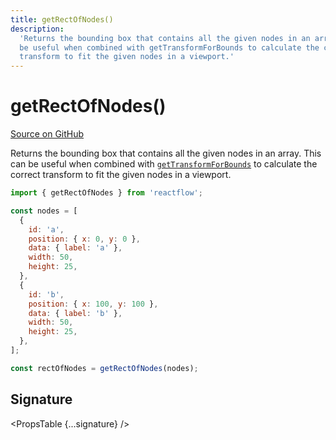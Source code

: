 ```yaml
---
title: getRectOfNodes()
description:
  'Returns the bounding box that contains all the given nodes in an array. This can
  be useful when combined with getTransformForBounds to calculate the correct
  transform to fit the given nodes in a viewport.'
---
```



# getRectOfNodes()

[Source on GitHub](https://github.com/wbkd/react-flow/blob/bacaa99c73b347856f63c5d495f5a0829be1e431/packages/core/src/utils/graph.ts/#L194)

Returns the bounding box that contains all the given nodes in an array. This can
be useful when combined with [`getTransformForBounds`](/api-reference/utils/get-transform-for-bounds)
to calculate the correct transform to fit the given nodes in a viewport.

```js
import { getRectOfNodes } from 'reactflow';

const nodes = [
  {
    id: 'a',
    position: { x: 0, y: 0 },
    data: { label: 'a' },
    width: 50,
    height: 25,
  },
  {
    id: 'b',
    position: { x: 100, y: 100 },
    data: { label: 'b' },
    width: 50,
    height: 25,
  },
];

const rectOfNodes = getRectOfNodes(nodes);
```

## Signature

<PropsTable {...signature} />
